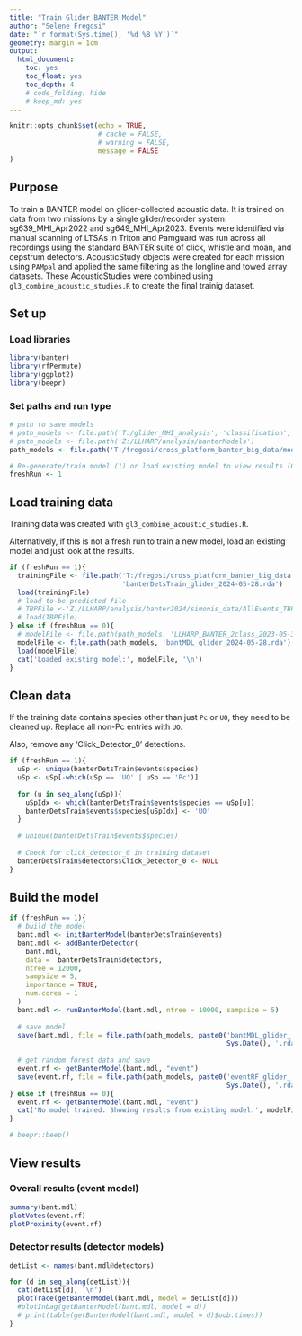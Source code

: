 ```yaml
---
title: "Train Glider BANTER Model"
author: "Selene Fregosi"
date: "`r format(Sys.time(), '%d %B %Y')`"
geometry: margin = 1cm
output:
  html_document:
    toc: yes
    toc_float: yes
    toc_depth: 4
    # code_folding: hide
    # keep_md: yes
---
```


```r
knitr::opts_chunk$set(echo = TRUE, 
                      # cache = FALSE, 
                      # warning = FALSE, 
                      message = FALSE
)
```

## Purpose

To train a BANTER model on glider-collected acoustic data. It is trained on data from two missions by a single glider/recorder system: sg639_MHI_Apr2022 and sg649_MHI_Apr2023. Events were identified via manual scanning of LTSAs in Triton and Pamguard was run across all recordings using the standard BANTER suite of click, whistle and moan, and cepstrum detectors. AcousticStudy objects were created for each mission using `PAMpal` and applied the same filtering as the longline and towed array datasets. These AcousticStudies were combined using `gl3_combine_acoustic_studies.R` to create the final trainig dataset. 

## Set up

### Load libraries
```r
library(banter)
library(rfPermute)
library(ggplot2)
library(beepr)
```

### Set paths and run type
```r
# path to save models
# path_models <- file.path('T:/glider_MHI_analysis', 'classification', 'models')
# path_models <- file.path('Z:/LLHARP/analysis/banterModels')
path_models <- file.path('T:/fregosi/cross_platform_banter_big_data/models')

# Re-generate/train model (1) or load existing model to view results (0)
freshRun <- 1
```

## Load training data

Training data was created with `gl3_combine_acoustic_studies.R`. 

Alternatively, if this is not a fresh run to train a new model, load an existing model and just look at the results. 

```r

if (freshRun == 1){
  trainingFile <- file.path('T:/fregosi/cross_platform_banter_big_data', 
                            'banterDetsTrain_glider_2024-05-28.rda')
  load(trainingFile)
  # load to-be-predicted file
  # TBPFile <-'Z:/LLHARP/analysis/banter2024/simonis_data/AllEvents_TBP_Pc_UO_Pm2023-05-30.rda'
  # load(TBPFile)
} else if (freshRun == 0){
  # modelFile <- file.path(path_models, 'LLHARP_BANTER_2class_2023-05-31.rda')
  modelFile <- file.path(path_models, 'bantMDL_glider_2024-05-28.rda')
  load(modelFile)
  cat('Loaded existing model:', modelFile, '\n')
}

```

## Clean data

If the training data contains species other than just `Pc` or `UO`, they need to be cleaned up. Replace all non-Pc entries with `UO`. 

Also, remove any 'Click_Detector_0' detections. 

```r

if (freshRun == 1){
  uSp <- unique(banterDetsTrain$events$species)
  uSp <- uSp[-which(uSp == 'UO' | uSp == 'Pc')]
  
  for (u in seq_along(uSp)){
    uSpIdx <- which(banterDetsTrain$events$species == uSp[u])
    banterDetsTrain$events$species[uSpIdx] <- 'UO'
  }
  
  # unique(banterDetsTrain$events$species)
  
  # Check for click_detector_0 in training dataset
  banterDetsTrain$detectors$Click_Detector_0 <- NULL
}

```

## Build the model
```r

if (freshRun == 1){
  # build the model
  bant.mdl <- initBanterModel(banterDetsTrain$events)
  bant.mdl <- addBanterDetector(
    bant.mdl,
    data =  banterDetsTrain$detectors, 
    ntree = 12000,
    sampsize = 5,
    importance = TRUE,
    num.cores = 1
  )
  bant.mdl <- runBanterModel(bant.mdl, ntree = 10000, sampsize = 5)
  
  # save model
  save(bant.mdl, file = file.path(path_models, paste0('bantMDL_glider_',
                                                      Sys.Date(), '.rda')))
  
  # get random forest data and save
  event.rf <- getBanterModel(bant.mdl, "event")
  save(event.rf, file = file.path(path_models, paste0('eventRF_glider_',
                                                      Sys.Date(), '.rda')))
} else if (freshRun == 0){
  event.rf <- getBanterModel(bant.mdl, "event")
  cat('No model trained. Showing results from existing model:', modelFile, '\n')
}

# beepr::beep()

```

## View results

### Overall results (event model)
```r

summary(bant.mdl)
plotVotes(event.rf)
plotProximity(event.rf)

```

### Detector results (detector models)
```r
detList <- names(bant.mdl@detectors)

for (d in seq_along(detList)){
  cat(detList[d], '\n')
  plotTrace(getBanterModel(bant.mdl, model = detList[d]))
  #plotInbag(getBanterModel(bant.mdl, model = d))
  # print(table(getBanterModel(bant.mdl, model = d)$oob.times))
}

```




